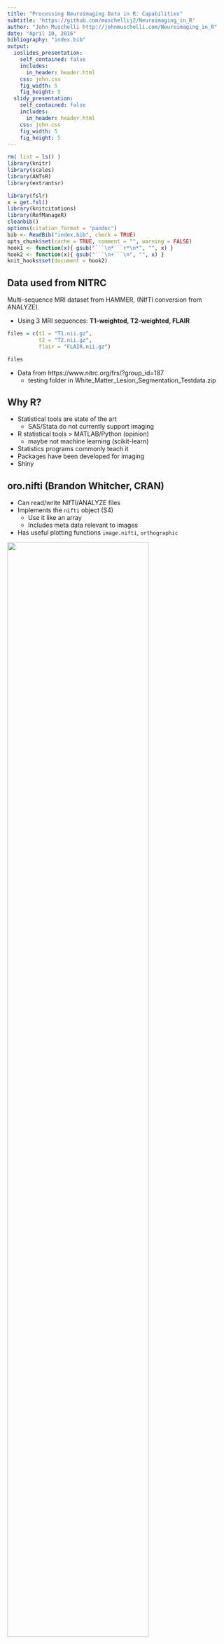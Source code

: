 ```yaml
---
title: "Processing Neuroimaging Data in R: Capabilities"
subtitle: 'https://github.com/muschellij2/Neuroimaging_in_R'
author: "John Muschelli http://johnmuschelli.com/Neuroimaging_in_R"
date: "April 10, 2016"
bibliography: "index.bib"
output:
  ioslides_presentation:
    self_contained: false
    includes:
      in_header: header.html
    css: john.css
    fig_width: 5
    fig_height: 5
  slidy_presentation:
    self_contained: false
    includes:
      in_header: header.html
    css: john.css
    fig_width: 5
    fig_height: 5
---
```



```r
rm( list = ls() )
library(knitr)
library(scales)
library(ANTsR)
library(extrantsr)

library(fslr)
x = get.fsl()
library(knitcitations)
library(RefManageR)
cleanbib()
options(citation_format = "pandoc")
bib <- ReadBib("index.bib", check = TRUE)
opts_chunk$set(cache = TRUE, comment = "", warning = FALSE)
hook1 <- function(x){ gsub("```\n*```r*\n*", "", x) }
hook2 <- function(x){ gsub("```\n+```\n", "", x) }
knit_hooks$set(document = hook2)
```

## Data used from NITRC

Multi-sequence MRI dataset from HAMMER, (NIfTI conversion from ANALYZE).  

- Using 3 MRI sequences: **T1-weighted, T2-weighted, FLAIR**

```r
files = c(t1 = "T1.nii.gz",
          t2 = "T2.nii.gz",
          flair = "FLAIR.nii.gz")
```

```r
files
```

- Data from https://www.nitrc.org/frs/?group_id=187 
    - testing folder in White_Matter_Lesion_Segmentation_Testdata.zip


## Why R?

- Statistical tools are state of the art
    - SAS/Stata do not currently support imaging 
- R statistical tools > MATLAB/Python (opinion)
    - maybe not machine learning (scikit-learn)
- Statistics programs commonly teach it
- Packages have been developed for imaging
- Shiny


## oro.nifti (Brandon Whitcher, CRAN)

- Can read/write NIfTI/ANALYZE files
- Implements the `nifti` object (S4)
    - Use it like an array
    - Includes meta data relevant to images
- Has useful plotting functions `image.nifti`, `orthographic`

<div class = "left-half">
<img src="myproc_files/figure-html/image-1.png" style="width:80%">
</div>
<div class = "right-half">
<img src="myproc_files/figure-html/ortho-1.png" style="width:100%">
</div>

## fslr (me, CRAN)

- Relies **heavily** on the `nifti` object
- Wraps FSL - a popular neuroimaging suite
    - `fslmaths` - image manipulation
    - `fslstats` - image statistics
    - `fslbet` - brain extraction/skull stripping
- Adds some plotting functionality `ortho2`, `double_ortho`

<img src="myproc_files/figure-html/bias_double-1.png" style="width:38%">



## Basics: Read in the Files!

fslr: `readnii` wraps `oro.nifti::readNIfTI`:
```r
library(fslr)
base_t1 = readnii(files["t1"])
print(base_t1)
```

```r
base_t1 = robust_window(base_t1)
```

```r
smooth = fslsmooth(base_t1, sigma = 5)
ortho2(smooth, NA.x = TRUE, crosshairs = FALSE, add.orient = FALSE)
```


## Orthographic View

```r
library(fslr)
ortho2(base_t1)
```

## Image Slices

```r
image(base_t1, z = 55, plot.type = "single")
```



## ANTsR (Brian Avants, GitHub)

Located at https://github.com/stnava/ANTsR

- Re-implements ANTs **within R**
    - Implemented in ITK/C++ (fast)
    - actively maintained (sometimes lacking documentation)
- N3/N4 Inhomogeneity correction
- Registration (Rigid, Affine, Non-linear Diffeomorphic)
- Reads/writes data using pointers (not in memory)
    - not as intuitive/not exactly array-like


## extrantsr ("extra ANTsR", me, GitHub)

Located at https://github.com/muschelli2/extrantsr

- Wraps `ANTsR` functionality
    - Allows `nifti` object use
    - Has `ants2oro` conversion for ANTs images to `nifti`
- Adds commonly done pipelines for neuroimaging
- I use this heavily for my imaging analyses
 
 
## Bias Field Correction

ANTsR/extrantsr - remove image inhomogeneities

- **`extrantsr::bias_correct`** calls `ANTsR::n4BiasFieldCorrection` [@tustison_n4itk_2010]
    - EM-like, assumes bias is smooth over space, log transforms the data

```r
library(extrantsr)
n4_t1 = bias_correct(file = base_t1, correction = "N4", retimg = TRUE)
```


## Bias Field Correction: Results

- **`fslr::double_ortho`** shows side-by-side images
```r
q = quantile(c(base_t1), probs = 0.9)
human_mask = base_t1 > q

dd = dropEmptyImageDimensions(
  human_mask, 
  other.imgs = list(ss = base_t1, n4 = n4_t1))
dd = dd$other.imgs
ss = robust_window(dd$ss, probs = c(0, .99))
n4 = robust_window(dd$n4, probs = c(0, .99))
double_ortho(ss, n4, NA.x = TRUE, add.orient = FALSE, crosshairs = FALSE)
rm(list=c("ss"))
```

## Ratio shows Intensities Changes
```r
ratio = finite_img(n4_t1 / base_t1)
ortho2(n4_t1, ratio, col.y = alpha(hotmetal(), 0.75))
```

```r
ratio = finite_img(dd$n4 / dd$ss)
ratio = robust_window(ratio)
ortho2(n4, ratio, col.y = alpha(hotmetal(), 0.75), add.orient = FALSE, crosshairs = FALSE)
```


## Skull Stripping: FSL BET `r #citep("smith_fast_2002")`

```r
t1_skull_stripped = fslbet(n4_t1, outfile = "SS_Image")
```
```r
dd = dropEmptyImageDimensions(t1_skull_stripped)
dd = robust_window(dd, probs = c(0, .99))
ortho2(dd, NA.x = TRUE, crosshairs = FALSE, add.orient = FALSE)
```





## Re-remove bias field (N4-right)

```r
n4_ss = bias_correct(t1_skull_stripped, correction = "N4", mask = t1_skull_stripped > 0)
```


```r
dd = dropEmptyImageDimensions(
  t1_skull_stripped > 0, 
  other.imgs = list(ss = t1_skull_stripped, n4 = n4_ss))
dd = dd$other.imgs
dd$ss = robust_window(dd$ss, probs = c(0, .99))
dd$n4 = robust_window(dd$n4, probs = c(0, .99))
double_ortho(dd$ss, dd$n4, NA.x = TRUE, crosshairs = FALSE, add.orient = FALSE)
```

## Re-remove bias field: Ratio

```r
ratio = finite_img(dd$n4 / dd$ss)
ratio = robust_window(ratio)
ortho2(dd$n4, ratio, col.y = alpha(hotmetal(), 0.75), crosshairs = FALSE, add.orient = FALSE)
```

## Tissue-Class Segmentation

ANTsR/extrantsr: uses Atropos [@atropos]

```r
tissue_seg = otropos(a = t1_skull_stripped, x = t1_skull_stripped > 0)
```



```r
dd = dropEmptyImageDimensions(
  t1_skull_stripped > 0, 
  other.imgs = list(ss = t1_skull_stripped, seg = tissue_seg$segmentation))
dd = dd$other.imgs
dd$ss = robust_window(dd$ss, probs = c(0, .99))
ortho2(dd$ss, dd$seg, col.y = alpha(hotmetal(), 0.5), crosshairs = FALSE, add.orient = FALSE)
```

```r
double_ortho(dd$ss, dd$seg, crosshairs = FALSE, add.orient = FALSE)
```


## Rigid-Body Registration

- `extrantsr::registration` (wraps `antsRegistration`)

<img src="Reg_Figure_Option1_short_within2.png" style="width:70%">


```r
n4_flair = bias_correct(files["flair"], correction = "N4", retimg = TRUE)
n4_t2 = bias_correct(files["t2"], correction = "N4", retimg = TRUE)
```

## Rigid-Body Registration

```r
ants_reg_flair = registration(filename = n4_flair, 
  template.file = n4_t1, typeofTransform = "Rigid")
```

```r
output = "reg0GenericAffine.mat"
file.copy(ants_reg_flair$fwdtransforms, output, overwrite = TRUE)
ants_reg_flair$fwdtransforms = output
```

```r
flair = mask_img( ants_reg_flair$outfile, t1_skull_stripped > 0)
dd = dropEmptyImageDimensions(t1_skull_stripped > 0,
                              other.imgs = list(t1 = t1_skull_stripped, flair = flair))$other.imgs
dd = lapply(dd, robust_window, probs = c(0, .99))
t1_image = dd$t1
flair_image = dd$flair
```

```r
double_ortho(t1_image, flair_image)
```

## Joint Distribution of FLAIR and T1

```r
library(ggplot2)
set.seed(20160405)
library(RColorBrewer)
rf <- colorRampPalette(rev(brewer.pal(11,'Spectral')))
r <- rf(32)
transparent_legend =  theme(
  legend.background = element_rect(fill = "transparent"),
  legend.key = element_rect(fill = "transparent", 
                            color = "transparent")
)
df = data.frame(t1 = t1_skull_stripped[ t1_skull_stripped > 0 ],
                flair = ants_reg_flair$outfile[ t1_skull_stripped > 0 ],
                stringsAsFactors = FALSE)
s = df[ sample(nrow(df), size = 2e5), ]
q = qplot(t1, flair, data = s, geom = "bin2d", bins = 100) + 
  scale_fill_gradientn(colours = r, name = "# Voxels") + 
  geom_smooth(se = FALSE, colour = "red") + 
  theme_grey(base_size = 25) + labs(x = "T1 Intensity (a.u.)", y = "FLAIR Intensity (a.u.)") 
q = q + theme(legend.position = c(0.91, 0.52), 
              legend.key.height = unit(.12, units = "npc") ) + 
  transparent_legend
print(q)
```



## Non-linear Registration: T1 to MNI

<img src="Reg_Figure_Option1_nonlinear_short.png" style="width:80%">

```r
brain = mni_img(mm = "1", brain = TRUE)
img = brain > 0
orig_img = mni_img()
filler = function(img, kdim = c(20, 20, 20)){
    filled = img %>% 
    zero_pad(kdim = kdim) %>% 
    oMath("MD", 7, retfile = TRUE) %>% 
    oMath("ME", 7, retfile = FALSE) %>% 
    zero_pad(kdim = kdim, invert = TRUE) 

}
filled = filler(img)

# template.file = mni_fname(mm = "1", brain = TRUE)
# 
# template.file = readnii(template.file)
template.file = mask_img(orig_img, filled)

# template.mask = gsub("[.]nii", "_mask.nii", mni_fname(mm = "1", brain = TRUE))
# template.mask = readnii(template.mask)

template.mask = filled

template.file = dropEmptyImageDimensions(template.mask, 
                                         other.imgs = template.file)
template.mask = template.file$outimg
template.file = template.file$other.imgs
ss_t1_to_mni = registration(
  filename = t1_skull_stripped, 
  template.file = template.file, 
  typeofTransform = "SyN", remove.warp = FALSE,
  outprefix = "temp")
```

```r
template.file = fslr::mni_fname(mm = "1", brain = TRUE)
ss_t1_to_mni = registration(filename = t1_skull_stripped, 
  template.file = template.file, typeofTransform = "SyN")
```


- Uses Symmetric Normalization (SyN) [@avants_symmetric_2008]



## Non-linear Registration Results
```r
outfile = mask_img(ss_t1_to_mni$outfile, template.mask)
double_ortho(template.file, outfile)
```




## fMRI 
- `fsl_slicetimer` - slice timing correction
- `ANTsR::preprocessfMRI` 
- `spm12r` 
    - slice timing correction
    - realignment - get motion correction parameters
    - co-registration
    - segmentation/normalization to a template


# What Else Do We Need?

## Bibliography


